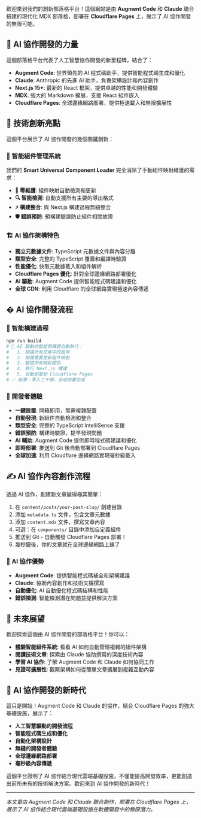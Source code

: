 歡迎來到我們的創新部落格平台！這個網站是由 **Augment Code** 和 **Claude** 聯合搭建的現代化 MDX 部落格，部署在 **Cloudflare Pages** 上，展示了 AI 協作開發的無限可能。

## 🤖 AI 協作開發的力量

這個部落格平台代表了人工智慧協作開發的新里程碑，結合了：

- **Augment Code**: 世界領先的 AI 程式碼助手，提供智能程式碼生成和優化
- **Claude**: Anthropic 的先進 AI 助手，負責架構設計和內容創作
- **Next.js 15+**: 最新的 React 框架，提供卓越的性能和開發體驗
- **MDX**: 強大的 Markdown 擴展，支援 React 組件嵌入
- **Cloudflare Pages**: 全球邊緣網路部署，提供極速載入和無限擴展性

## 🚀 技術創新亮點

這個平台展示了 AI 協作開發的幾個關鍵創新：

### 🧠 智能組件管理系統

我們的 **Smart Universal Component Loader** 完全消除了手動組件映射維護的需求：

- **🤖 零維護**: 組件映射自動檢測和更新
- **🔍 智能檢測**: 自動支援所有主要的導出格式
- **⚡ 構建整合**: 與 Next.js 構建過程無縫整合
- **🛡️ 錯誤預防**: 預構建驗證防止組件相關故障

### 🏗️ AI 協作架構特色

- **獨立元數據文件**: TypeScript 元數據文件與內容分離
- **類型安全**: 完整的 TypeScript 覆蓋和編譯時驗證
- **性能優化**: 快取元數據載入和組件解析
- **Cloudflare Pages 優化**: 針對全球邊緣網路部署優化
- **AI 驅動**: Augment Code 提供智能程式碼建議和優化
- **全球 CDN**: 利用 Cloudflare 的全球網路實現極速內容傳遞

## � AI 協作開發流程

### 🔄 智能構建過程

```bash
npm run build
# 🧠 AI 驅動的智能預構建自動執行：
#   1. 掃描所有文章中的組件
#   2. 根據需要更新組件映射
#   3. 驗證所有映射關係
#   4. 執行 Next.js 構建
#   5. 自動部署到 Cloudflare Pages
# ✅ 結果：零人工干預，全球部署完成
```

### 🎯 開發者體驗

- **一鍵設置**: 開箱即用，無需複雜配置
- **自動發現**: 新組件自動檢測和整合
- **類型安全**: 完整的 TypeScript IntelliSense 支援
- **錯誤預防**: 構建時驗證，提早發現問題
- **AI 輔助**: Augment Code 提供即時程式碼建議和優化
- **即時部署**: 推送到 Git 後自動部署到 Cloudflare Pages
- **全球加速**: 利用 Cloudflare 邊緣網路實現毫秒級載入

## ✍️ AI 協作內容創作流程

透過 AI 協作，創建新文章變得極其簡單：

1. 在 `content/posts/your-post-slug/` 創建目錄
2. 添加 `metadata.ts` 文件，包含文章元數據
3. 添加 `content.mdx` 文件，撰寫文章內容
4. 可選：在 `components/` 目錄中添加自定義組件
5. 推送到 Git - 自動觸發 Cloudflare Pages 部署！
6. 幾秒鐘後，你的文章就在全球邊緣網路上線了

### 🤝 AI 協作優勢

- **Augment Code**: 提供智能程式碼補全和架構建議
- **Claude**: 協助內容創作和技術文檔撰寫
- **自動優化**: AI 自動優化程式碼結構和性能
- **錯誤檢測**: 智能檢測潛在問題並提供解決方案

## 🌟 未來展望

歡迎探索這個由 AI 協作開發的部落格平台！你可以：

- **體驗智能組件系統**: 看看 AI 如何自動管理複雜的組件架構
- **閱讀技術文章**: 探索由 Claude 協助撰寫的深度技術內容
- **學習 AI 協作**: 了解 Augment Code 和 Claude 如何協同工作
- **見證可擴展性**: 觀察架構如何從簡單文章擴展到複雜互動內容

## 🚀 AI 協作開發的新時代

這只是開始！Augment Code 和 Claude 的協作，結合 Cloudflare Pages 的強大基礎設施，展示了：

- **人工智慧驅動的開發流程**
- **智能程式碼生成和優化**
- **自動化架構設計**
- **無縫的開發者體驗**
- **全球邊緣網路部署**
- **毫秒級內容傳遞**

這個平台證明了 AI 協作結合現代雲端基礎設施，不僅能提高開發效率，更能創造出前所未有的技術解決方案。歡迎來到 AI 協作開發的新時代！

---

_本文章由 Augment Code 和 Claude 聯合創作，部署在 Cloudflare Pages 上，展示了 AI 協作結合現代雲端基礎設施在軟體開發中的無限潛力。_
